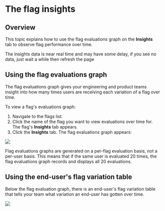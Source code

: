
# The flag insights

## Overview

This topic explains how to use the flag evaluations graph on the **Insights** tab to observe flag performance over time.&#x20;

<Callout type="info">
The insights data is near real time and may have some delay, if you see no data, just wait a while then refresh the page
</Callout>

## Using the flag evaluations graph

The flag evaluations graph gives your engineering and product teams insight into how many times users are receiving each variation of a flag over time.

To view a flag's evaluations graph:

1. Navigate to the flags list.
2. Click the name of the flag you want to view evaluations over time for. The flag's **Insights** tab appears.
3.  Click the **Insights** tab. The flag evaluations graph appears:

![](../feature-flags/assets/the-flag-insights/001.webp)

Flag evaluations graphs are generated on a per-flag evaluation basis, not a per-user basis. This means that if the same user is evaluated 20 times, the flag evaluations graph records and displays all 20 evaluations.

## Using the end-user's flag variation table

Below the flag evaluation graph, there is an end-user's flag variation table that tells your team what variation an end-user has gotten over time.

![](../feature-flags/assets/the-flag-insights/002.webp)

